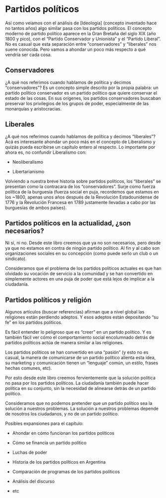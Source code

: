 # Partidos políticos

Así como veíamos con el análisis de [Ideología] (concepto inventado hace no tantos años) algo similar pasa con los partidos políticos. El concepto moderno de partido político aparece en la Gran Bretaña del siglo XIX (año 1800 y pico), con el "Partido Conservador y Unionista" y el "Partido Liberal". No es casual que esta separación entre "conservadores" y "liberales" nos suene conocida. Pero vamos a ahondar un poco más respecto a qué vendría ser cada cosa.

## Conservadores

¿A qué nos referimos cuando hablamos de política y decimos "conservadores"? Es un concepto simple descrito por la propia palabra: un partido político conservador es un partido político que quiere conservar el estado de las cosas. En sus orígenes, los partidos conservadores buscaban preservar los privilegios de los grupos de poder, especialmente de las monarquías y aristocracias.

## Liberales

¿A qué nos referimos cuando hablamos de política y decimos "liberales"? Acá es interesante ahondar un poco más en el concepto de Liberalismo y quizás pueda escribirse un capítulo entero al respecto. Lo importante por ahora es, no confundir Liberalismo con:

-   Neoliberalismo

-   Libertarianismo

Volviendo a nuestra breve historia sobre partidos políticos, los "liberales" se presentan como la contracara de los "conservadores". Surje como fuerza política de la burguesía (fuerza social en puja, recordemos que estamos en los \~1800, apenas unos años después de la Revolución Estadounidense de 1776 y la Revolución Francesa en 1789 justamente llevadas a cabo por las burguesías de ambos países).

## Partidos políticos en la actualidad, ¿son necesarios?

Ni sí, ni no. Desde este libro creemos que ya no son necesarios, pero desde ya que no estamos en contra de ningún partido político. Al fin y al cabo son organizaciones sociales en su concepción (como puede serlo un club o un sindicato).

Consideramos que el problema de los partidos políticos actuales es que han olvidado su vocación de servicio a la comunidad y se han convertido en simplemente actores en una puja de poder que está lejos de implicar a la ciudadanía.

## Partidos políticos y religión

Algunos artículos (buscar referencias) afirman que a nivel global las religiones están perdiendo adeptos. Y esos adeptos están depositando "su fe" en los partidos políticos.

Es fácil entender lo peligroso que es "creer" en un partido político. Y es también fácil ver cómo el comportamiento social encolumnado detrás de partidos políticos actúa de manera similar a las religiones.

Los partidos políticos se han convertido en una "pasión" (y esto no es casual, la manera de comunicarse de un partido político alienta esta idea, su marketing y comunicación tienen un "lenguaje" común, un estilo, frases hechas comunes, etc).

Por esto desde este libro creemos fervientemente que la solución política no pasa por los partidos políticos. La ciudadanía también puede hacer política en su conjunto, sin la necesidad de alinearse detrás de un partido político.

Consideramos que no podemos pretender que un partido político sea la solución a nuestros problemas. La solución a nuestros problemas depende de nosotros los ciudadanos, y no de un partido político.

Posibles expansiones para el capítulo:

-   Ahondar en cómo funcionan los partidos políticos

-   Cómo se financia un partido político

-   Luchas de poder

-   Historia de los partidos políticos en Argentina

-   Comparación de programas de los partidos políticos

-   Análisis del discurso

-   etc
